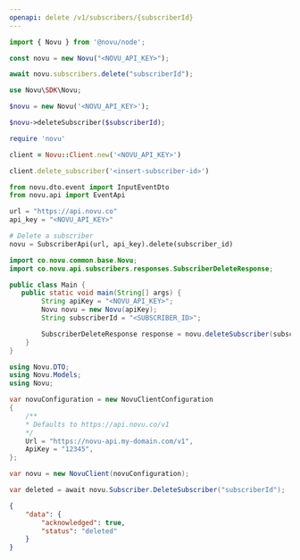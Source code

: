 ```yaml
---
openapi: delete /v1/subscribers/{subscriberId}
---
```



<ApikeyWarning />

<RequestExample>

```javascript Node.js
import { Novu } from '@novu/node';

const novu = new Novu("<NOVU_API_KEY>");

await novu.subscribers.delete("subscriberId");
```

```php PHP
use Novu\SDK\Novu;

$novu = new Novu('<NOVU_API_KEY>');

$novu->deleteSubscriber($subscriberId);
```

```ruby Ruby
require 'novu'

client = Novu::Client.new('<NOVU_API_KEY>')

client.delete_subscriber('<insert-subscriber-id>')
```


```python Python
from novu.dto.event import InputEventDto
from novu.api import EventApi

url = "https://api.novu.co"
api_key = "<NOVU_API_KEY>"

# Delete a subscriber
novu = SubscriberApi(url, api_key).delete(subscriber_id)
```

``` java Java
import co.novu.common.base.Novu;
import co.novu.api.subscribers.responses.SubscriberDeleteResponse;

public class Main {
   public static void main(String[] args) {
        String apiKey = "<NOVU_API_KEY>";
        Novu novu = new Novu(apiKey);
        String subscriberId = "<SUBSCRIBER_ID>";

        SubscriberDeleteResponse response = novu.deleteSubscriber(subscriberId);
    }
}
```

```csharp .NET
using Novu.DTO;
using Novu.Models;
using Novu;

var novuConfiguration = new NovuClientConfiguration
{
    /** 
    * Defaults to https://api.novu.co/v1 
    */
    Url = "https://novu-api.my-domain.com/v1", 
    ApiKey = "12345",
};

var novu = new NovuClient(novuConfiguration);

var deleted = await novu.Subscriber.DeleteSubscriber("subscriberId");
```

</RequestExample>

<ResponseExample>

```json Response
{
    "data": {
        "acknowledged": true,
        "status": "deleted"
    }
}
```

</ResponseExample>